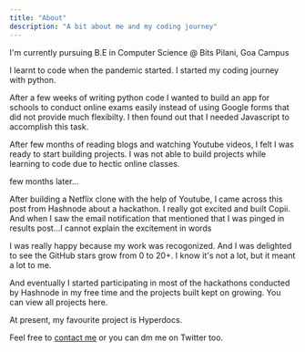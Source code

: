 ```yaml
---
title: "About"
description: "A bit about me and my coding journey"
---
```


I'm currently pursuing B.E in Computer Science @ Bits Pilani, Goa Campus

I learnt to code when the pandemic started. I started my coding journey with python.

After a few weeks of writing python code I wanted to build an app for schools to conduct online exams easily instead of using Google forms that did not provide much flexibilty. I then found out that I needed Javascript to accomplish this task.

After few months of reading blogs and watching Youtube videos, I felt I was ready to start building projects. I was not able to build projects while learning to code due to hectic online classes.

few months later...

After building a Netflix clone with the help of Youtube, I came across this post from Hashnode about a hackathon. I really got excited and built Copii. And when I saw the email notification that mentioned that I was pinged in results post...I cannot explain the excitement in words

I was really happy because my work was recogonized. And I was delighted to see the GitHub stars grow from 0 to 20+. I know it's not a lot, but it meant a lot to me.

And eventually I started participating in most of the hackathons conducted by Hashnode in my free time and the projects built kept on growing. You can view all projects here.

At present, my favourite project is Hyperdocs.

Feel free to [contact me](/contact) or you can dm me on Twitter too.
